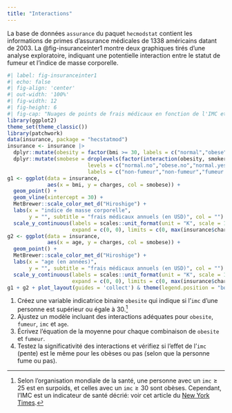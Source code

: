 ```yaml
---
title: "Interactions"
---
```


La base de données `assurance` du paquet `hecmodstat` contient les informations de primes d'assurance médicales de 1338 américains datant de 2003. La @fig-insuranceinter1 montre deux graphiques tirés d'une analyse exploratoire, indiquant une potentielle interaction entre le statut de fumeur et l'indice de masse corporelle.

```r
#| label: fig-insuranceinter1
#| echo: false
#| fig-align: 'center'
#| out-width: '100%'
#| fig-width: 12
#| fig-height: 6
#| fig-cap: "Nuages de points de frais médicaux en fonction de l'IMC et de l'âge, colorée par statut de fumeur."
library(ggplot2)
theme_set(theme_classic())
library(patchwork)
data(insurance, package = "hecstatmod")
insurance <- insurance |>
  dplyr::mutate(obesity = factor(bmi >= 30, labels = c("normal","obese"))) |>
  dplyr::mutate(smobese = droplevels(factor(interaction(obesity, smoker),
                          levels = c("normal.no","obese.no","normal.yes","obese.yes"),
                          labels = c("non-fumeur","non-fumeur","fumeur non-obèse","fumeur obèse"))))
g1 <- ggplot(data = insurance,
             aes(x = bmi, y = charges, col = smobese)) +
  geom_point() +
  geom_vline(xintercept = 30) +
  MetBrewer::scale_color_met_d("Hiroshige") +
  labs(x = "indice de masse corporelle",
       y = "", subtitle = "frais médicaux annuels (en USD)", col = "") +
  scale_y_continuous(labels = scales::unit_format(unit = "K", scale = 1e-3),
                     expand = c(0, 0), limits = c(0, max(insurance$charges)+100)) 
g2 <- ggplot(data = insurance,
             aes(x = age, y = charges, col = smobese)) +
  geom_point() +
  MetBrewer::scale_color_met_d("Hiroshige") +
  labs(x = "age (en années)",
       y = "", subtitle = "frais médicaux annuels (en USD)", col = "") +
  scale_y_continuous(labels = scales::unit_format(unit = "K", scale = 1e-3),
                     expand = c(0, 0), limits = c(0, max(insurance$charges)+100)) 
g1 + g2 + plot_layout(guides = 'collect') & theme(legend.position = "bottom")
```

1. Créez une variable indicatrice binaire `obesite` qui indique si l'`imc` d'une personne est supérieur ou égale à 30.^[Selon l'organisation mondiale de la santé, une personne avec un $\texttt{imc} \ge 25$ est en surpoids, et celles avec un $\texttt{imc} \ge 30$ sont obèses. Cependant, l'IMC est un indicateur de santé décrié: voir cet article du [New York Times](https://www.nytimes.com/2024/09/06/health/body-roundness-index-bmi.html).]
2. Ajustez un modèle incluant des interactions adéquates pour `obesite`, `fumeur`, `imc` et `age`.
3. Écrivez l'équation de la moyenne pour chaque combinaison de `obesite` et `fumeur`.
4. Testez la significativité des interactions et vérifiez si l'effet de l'`imc` (pente) est le même pour les obèses ou pas (selon que la personne fume ou pas).


